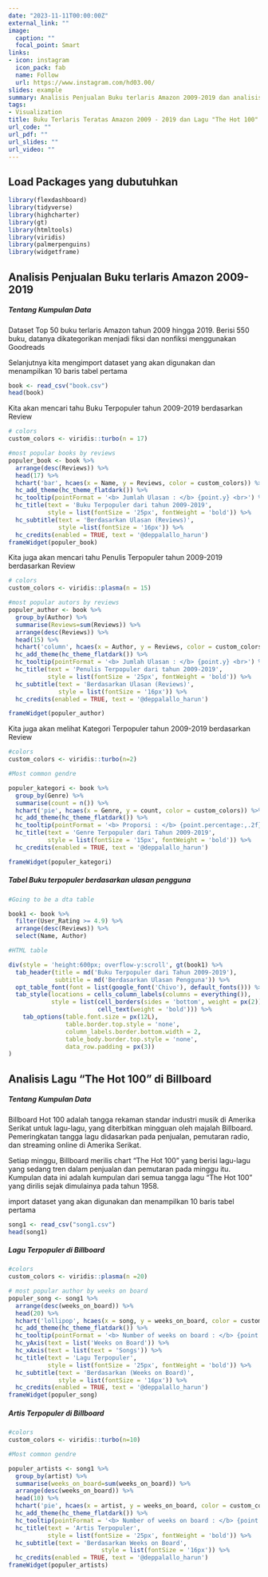 ```yaml
---
date: "2023-11-11T00:00:00Z"
external_link: ""
image:
  caption: ""
  focal_point: Smart
links:
- icon: instagram
  icon_pack: fab
  name: Follow
  url: https://www.instagram.com/hd03.00/
slides: example
summary: Analisis Penjualan Buku terlaris Amazon 2009-2019 dan analisis Lagu Billboard The Hot 100.
tags:
- Visualization
title: Buku Terlaris Teratas Amazon 2009 - 2019 dan Lagu "The Hot 100" di Billboard
url_code: ""
url_pdf: ""
url_slides: ""
url_video: ""
---
```


## Load Packages yang dubutuhkan

```r

library(flexdashboard)
library(tidyverse)
library(highcharter)
library(gt)
library(htmltools)
library(viridis)
library(palmerpenguins)
library(widgetframe)
```

## Analisis Penjualan Buku terlaris Amazon 2009-2019

##### Tentang Kumpulan Data

Dataset Top 50 buku terlaris Amazon tahun 2009 hingga 2019. Berisi 550 buku, datanya dikategorikan menjadi fiksi dan nonfiksi menggunakan Goodreads

Selanjutnya kita mengimport dataset yang akan digunakan dan menampilkan 10 baris tabel pertama
```r
book <- read_csv("book.csv")
head(book)
```

Kita akan mencari tahu  Buku Terpopuler tahun 2009-2019 berdasarkan Review
```r
# colors
custom_colors <- viridis::turbo(n = 17)

#most popular books by reviews
populer_book <- book %>% 
  arrange(desc(Reviews)) %>% 
  head(17) %>% 
  hchart('bar', hcaes(x = Name, y = Reviews, color = custom_colors)) %>% 
  hc_add_theme(hc_theme_flatdark()) %>% 
  hc_tooltip(pointFormat = '<b> Jumlah Ulasan : </b> {point.y} <br>') %>% 
  hc_title(text = 'Buku Terpopuler dari tahun 2009-2019',
           style = list(fontSize = '25px', fontWeight = 'bold')) %>% 
  hc_subtitle(text = 'Berdasarkan Ulasan (Reviews)',
              style =list(fontSize = '16px')) %>% 
  hc_credits(enabled = TRUE, text = '@deppalallo_harun')
frameWidget(populer_book)
```


Kita juga akan mencari tahu  Penulis Terpopuler tahun 2009-2019 berdasarkan Review
```r
# colors
custom_colors <- viridis::plasma(n = 15)

#most popular autors by reviews
populer_author <- book %>% 
  group_by(Author) %>% 
  summarise(Reviews=sum(Reviews)) %>% 
  arrange(desc(Reviews)) %>% 
  head(15) %>% 
  hchart('column', hcaes(x = Author, y = Reviews, color = custom_colors)) %>% 
  hc_add_theme(hc_theme_flatdark()) %>% 
  hc_tooltip(pointFormat = '<b> Jumlah Ulasan : </b> {point.y} <br>') %>% 
  hc_title(text = 'Penulis Terpopuler dari tahun 2009-2019',
           style = list(fontSize = '25px', fontWeight = 'bold')) %>% 
  hc_subtitle(text = 'Berdasarkan Ulasan (Reviews)',
              style = list(fontSize = '16px')) %>% 
  hc_credits(enabled = TRUE, text = '@deppalallo_harun')

frameWidget(populer_author)
```


Kita juga akan melihat  Kategori Terpopuler tahun 2009-2019 berdasarkan Review
```r
#colors
custom_colors <- viridis::turbo(n=2)

#Most common gendre

populer_kategori <- book %>% 
  group_by(Genre) %>% 
  summarise(count = n()) %>% 
  hchart('pie', hcaes(x = Genre, y = count, color = custom_colors)) %>% 
  hc_add_theme(hc_theme_flatdark()) %>% 
  hc_tooltip(pointFormat = '<b> Proporsi : </b> {point.percentage:,.2f}%') %>% 
  hc_title(text = 'Genre Terpopuler dari Tahun 2009-2019',
           style = list(fontSize = '15px', fontWeight = 'bold')) %>% 
  hc_credits(enabled = TRUE, text = '@deppalallo_harun')

frameWidget(populer_kategori)
```

##### Tabel Buku terpopuler berdasarkan ulasan pengguna

```r
#Going to be a dta table

book1 <- book %>% 
  filter(User_Rating >= 4.9) %>% 
  arrange(desc(Reviews)) %>% 
  select(Name, Author)

#HTML table

div(style = 'height:600px; overflow-y:scroll', gt(book1) %>% 
  tab_header(title = md('Buku Terpopuler dari Tahun 2009-2019'),
             subtitle = md('Berdasarkan Ulasan Pengguna')) %>% 
  opt_table_font(font = list(google_font('Chivo'), default_fonts())) %>% 
  tab_style(locations = cells_column_labels(columns = everything()),
            style = list(cell_borders(sides = 'bottom', weight = px(2)),
                         cell_text(weight = 'bold'))) %>%
    tab_options(table.font.size = px(12L),
                table.border.top.style = 'none',
                column_labels.border.bottom.width = 2,
                table_body.border.top.style = 'none',
                data_row.padding = px(3))
)

```

## Analisis Lagu "The Hot 100" di Billboard

##### Tentang Kumpulan Data

Billboard Hot 100 adalah tangga rekaman standar industri musik di Amerika Serikat untuk lagu-lagu, yang diterbitkan mingguan oleh majalah Billboard. Pemeringkatan tangga lagu didasarkan pada penjualan, pemutaran radio, dan streaming online di Amerika Serikat.

Setiap minggu, Billboard merilis chart "The Hot 100" yang berisi lagu-lagu yang sedang tren dalam penjualan dan pemutaran pada minggu itu. Kumpulan data ini adalah kumpulan dari semua tangga lagu "The Hot 100" yang dirilis sejak dimulainya pada tahun 1958.

import dataset yang akan digunakan dan menampilkan 10 baris tabel pertama
```r
song1 <- read_csv("song1.csv")
head(song1)
```

##### Lagu Terpopuler di Billboard
```r
#colors
custom_colors <- viridis::plasma(n =20)

# most popular author by weeks on board
populer_song <- song1 %>% 
  arrange(desc(weeks_on_board)) %>% 
  head(20) %>% 
  hchart('lollipop', hcaes(x = song, y = weeks_on_board, color = custom_colors)) %>% 
  hc_add_theme(hc_theme_flatdark()) %>% 
  hc_tooltip(pointFormat = '<b> Number of weeks on board : </b> {point.y} <br>') %>%
  hc_yAxis(text = list('Weeks on Board')) %>% 
  hc_xAxis(text = list(text = 'Songs')) %>% 
  hc_title(text = 'Lagu Terpopuler',
           style = list(fontSize = '25px', fontWeight = 'bold')) %>% 
  hc_subtitle(text = 'Berdasarkan (Weeks on Board)',
              style = list(fontSize = '16px')) %>% 
  hc_credits(enabled = TRUE, text = '@deppalallo_harun')
frameWidget(populer_song)
```


##### Artis Terpopuler di Billboard
```r
#colors
custom_colors <- viridis::turbo(n=10)

#Most common gendre

populer_artists <- song1 %>% 
  group_by(artist) %>% 
  summarise(weeks_on_board=sum(weeks_on_board)) %>% 
  arrange(desc(weeks_on_board)) %>% 
  head(10) %>% 
  hchart('pie', hcaes(x = artist, y = weeks_on_board, color = custom_colors)) %>% 
  hc_add_theme(hc_theme_flatdark()) %>% 
  hc_tooltip(pointFormat = '<b> Number of weeks on board : </b> {point.y} <br>') %>% 
  hc_title(text = 'Artis Terpopuler',
           style = list(fontSize = '25px', fontWeight = 'bold')) %>% 
  hc_subtitle(text = 'Berdasarkan Weeks on Board',
                          style = list(fontSize = '16px')) %>% 
  hc_credits(enabled = TRUE, text = '@deppalallo_harun')
frameWidget(populer_artists)
```